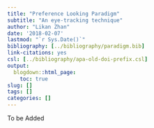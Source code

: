 ```yaml
---
title: "Preference Looking Paradigm"
subtitle: "An eye-tracking technique"
author: "Likan Zhan"
date: '2018-02-07'
lastmod: "`r Sys.Date()`"
bibliography: [../bibliography/paradigm.bib]
link-citations: yes
csl: [../bibliography/apa-old-doi-prefix.csl]
output:
  blogdown::html_page:
    toc: true
slug: []
tags: []
categories: []
---
```


To be Added
